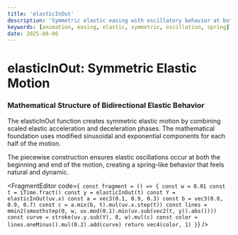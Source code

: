 ```yaml
---
title: 'elasticInOut'
description: 'Symmetric elastic easing with oscillatory behavior at both acceleration and deceleration phases'
keywords: [animation, easing, elastic, symmetric, oscillation, spring]
date: 2025-08-06
---
```



# elasticInOut: Symmetric Elastic Motion

### Mathematical Structure of Bidirectional Elastic Behavior

The elasticInOut function creates symmetric elastic motion by combining scaled elastic acceleration and deceleration phases. The mathematical foundation uses modified sinusoidal and exponential components for each half of the motion.

The piecewise construction ensures elastic oscillations occur at both the beginning and end of the motion, creating a spring-like behavior that feels natural and dynamic.

<FragmentEditor
        code={`
const fragment = () => {
    const w = 0.01
    const t = iTime.fract()
    const y = elasticInOut(t)
    const Y = elasticInOut(uv.x)
    const a = vec3(0.1, 0.9, 0.3)
    const b = vec3(0.8, 0.9, 0.7)
    const c = a.mix(b, t).mul(uv.x.step(t))
    const lines = mmin2(smoothstep(0, w, uv.mod(0.1).min(uv.sub(vec2(t, y)).abs())))
    const curve = stroke(uv.y.sub(Y), 0, w).mul(c)
    const color = lines.oneMinus().mul(0.2).add(curve)
    return vec4(color, 1)
}`}
/>
